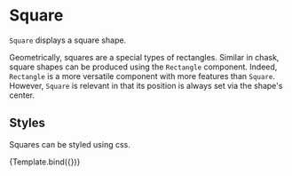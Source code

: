 
# Square

<Meta title="Core/Components/Square" />

`Square` displays a square shape.

<ArgsTable of={Square} />

Geometrically, squares are a special types of rectangles. Similar in chask, square shapes can be produced using the `Rectangle` component. Indeed, `Rectangle` is a more versatile component with more features than `Square`. However, `Square` is relevant in that its position is always set via the shape's center.

## Styles

Squares can be styled using css.

<Canvas>
    <Story
        name="styled"
        args={{
            style: { fill: '#dd9999', stroke: '#993333', strokeWidth: '1px' },
            cx: 160,
            cy: 110,
            r: 20,
        }}
        component={Square}
        decorators={[DivChartDecorator]}
    >
        {Template.bind({})}
    </Story>
</Canvas>
